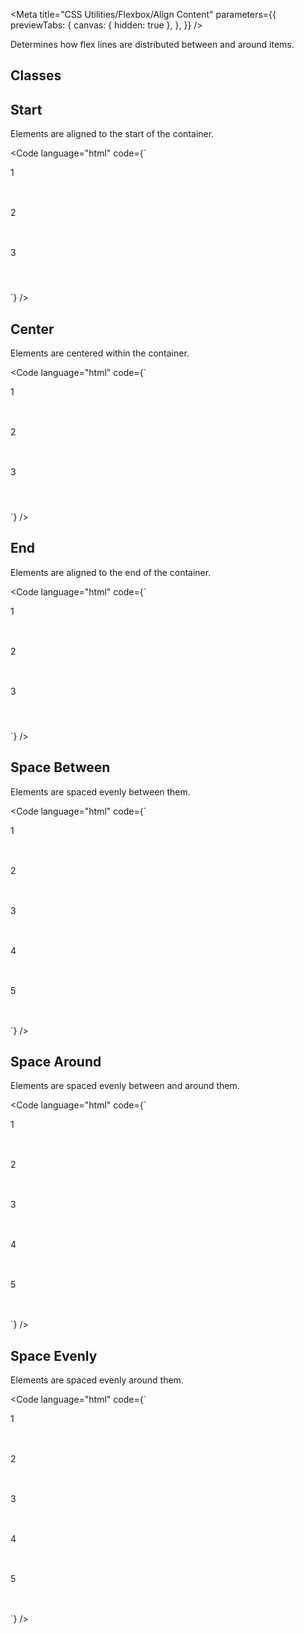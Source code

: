 
<Meta
  title="CSS Utilities/Flexbox/Align Content"
  parameters={{
    previewTabs: {
      canvas: { hidden: true },
    },
  }}
/>

<Banner label="Align Content" section="CSS Utilities" color="yellow" puzzle />

<Lead>Determines how flex lines are distributed between and around items.</Lead>

## Classes

<CssFlexboxAlignContent />

## Start

Elements are aligned to the start of the container.

<Code
  language="html"
  code={`
<div class="flex align-content-start flex-wrap gap-normal" style="min-height: 200px">
    <div class="bg-green-3 radius-normal flex justify-content-center align-items-center" style="height: 4rem; width: 4rem">1</div>
    <div class="bg-green-3 radius-normal flex justify-content-center align-items-center" style="height: 4rem; width: 4rem">2</div>
    <div class="bg-green-3 radius-normal flex justify-content-center align-items-center" style="height: 4rem; width: 4rem">3</div>
</div>
`}
/>

## Center

Elements are centered within the container.

<Code
  language="html"
  code={`
<div class="flex align-content-center flex-wrap gap-normal" style="min-height: 200px">
    <div class="bg-green-3 radius-normal flex justify-content-center align-items-center" style="height: 4rem; width: 4rem">1</div>
    <div class="bg-green-3 radius-normal flex justify-content-center align-items-center" style="height: 4rem; width: 4rem">2</div>
    <div class="bg-green-3 radius-normal flex justify-content-center align-items-center" style="height: 4rem; width: 4rem">3</div>
</div>
`}
/>

## End

Elements are aligned to the end of the container.

<Code
  language="html"
  code={`
<div class="flex align-content-end flex-wrap gap-normal" style="min-height: 200px">
    <div class="bg-green-3 radius-normal flex justify-content-center align-items-center" style="height: 4rem; width: 4rem">1</div>
    <div class="bg-green-3 radius-normal flex justify-content-center align-items-center" style="height: 4rem; width: 4rem">2</div>
    <div class="bg-green-3 radius-normal flex justify-content-center align-items-center" style="height: 4rem; width: 4rem">3</div>
</div>
`}
/>

## Space Between

Elements are spaced evenly between them.

<Code
  language="html"
  code={`
<div class="flex align-content-space-between flex-wrap gap-normal" style="min-height: 200px">
    <div class="bg-green-3 radius-normal flex justify-content-center align-items-center" style="height: 4rem; width: 200px" style="height: 4rem">1</div>
    <div class="bg-green-3 radius-normal flex justify-content-center align-items-center" style="height: 4rem; width: 200px">2</div>
    <div class="bg-green-3 radius-normal flex justify-content-center align-items-center" style="height: 4rem; width: 200px">3</div>
    <div class="bg-green-3 radius-normal flex justify-content-center align-items-center" style="height: 4rem; width: 200px">4</div>
    <div class="bg-green-3 radius-normal flex justify-content-center align-items-center" style="height: 4rem; width: 200px">5</div>
</div>
`}
/>

## Space Around

Elements are spaced evenly between and around them.

<Code
  language="html"
  code={`
<div class="flex align-content-space-around flex-wrap gap-normal" style="min-height: 200px">
    <div class="bg-green-3 radius-normal flex justify-content-center align-items-center" style="height: 4rem; width: 200px" style="height: 4rem">1</div>
    <div class="bg-green-3 radius-normal flex justify-content-center align-items-center" style="height: 4rem; width: 200px">2</div>
    <div class="bg-green-3 radius-normal flex justify-content-center align-items-center" style="height: 4rem; width: 200px">3</div>
    <div class="bg-green-3 radius-normal flex justify-content-center align-items-center" style="height: 4rem; width: 200px">4</div>
    <div class="bg-green-3 radius-normal flex justify-content-center align-items-center" style="height: 4rem; width: 200px">5</div>
</div>
`}
/>

## Space Evenly

Elements are spaced evenly around them.

<Code
  language="html"
  code={`
<div class="flex align-content-space-evenly flex-wrap gap-normal" style="min-height: 200px">
    <div class="bg-green-3 radius-normal flex justify-content-center align-items-center" style="height: 4rem; width: 200px" style="height: 4rem">1</div>
    <div class="bg-green-3 radius-normal flex justify-content-center align-items-center" style="height: 4rem; width: 200px">2</div>
    <div class="bg-green-3 radius-normal flex justify-content-center align-items-center" style="height: 4rem; width: 200px">3</div>
    <div class="bg-green-3 radius-normal flex justify-content-center align-items-center" style="height: 4rem; width: 200px">4</div>
    <div class="bg-green-3 radius-normal flex justify-content-center align-items-center" style="height: 4rem; width: 200px">5</div>
</div>
`}
/>

<Footer>
  <LinkCards>
    <LinkCard
      pageTitle="Foundation/Grid"
      description="The Baloise Design System grid system is a fully responsive and 12 column layout system with six default breakpoints and five container layouts"
    />
    <LinkCard
      pageTitle="Tokens/Overview"
      description="Design tokens serve as the definitive source for naming and storing design choices."
    />
  </LinkCards>
</Footer>
